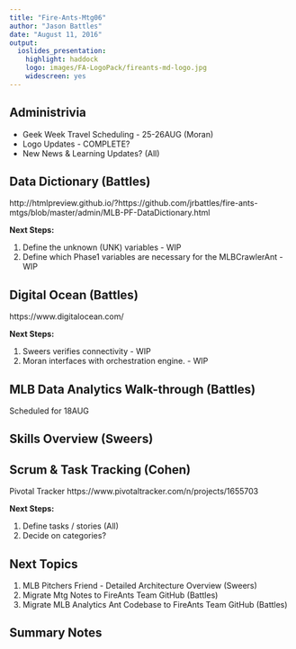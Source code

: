 ```yaml
---
title: "Fire-Ants-Mtg06"
author: "Jason Battles"
date: "August 11, 2016"
output: 
  ioslides_presentation: 
    highlight: haddock
    logo: images/FA-LogoPack/fireants-md-logo.jpg
    widescreen: yes
---
```

## Administrivia
- Geek Week Travel Scheduling - 25-26AUG (Moran)
- Logo Updates - COMPLETE?
- New News & Learning Updates? (All)

## Data Dictionary (Battles)

http://htmlpreview.github.io/?https://github.com/jrbattles/fire-ants-mtgs/blob/master/admin/MLB-PF-DataDictionary.html


**Next Steps:**

1. Define the unknown (UNK) variables - WIP
2. Define which Phase1 variables are necessary for the MLBCrawlerAnt - WIP


## Digital Ocean (Battles)

https://www.digitalocean.com/

**Next Steps:**

1. Sweers verifies connectivity - WIP
2. Moran interfaces with orchestration engine. - WIP

## MLB Data Analytics Walk-through (Battles)

Scheduled for 18AUG

## Skills Overview (Sweers)

## Scrum & Task Tracking (Cohen)

Pivotal Tracker
https://www.pivotaltracker.com/n/projects/1655703

**Next Steps:**

1. Define tasks / stories (All)
2. Decide on categories?

## Next Topics
1. MLB Pitchers Friend - Detailed Architecture Overview (Sweers)
2. Migrate Mtg Notes to FireAnts Team GitHub (Battles)
3. Migrate MLB Analytics Ant Codebase to FireAnts Team GitHub (Battles)


## Summary Notes


                                
